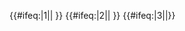 {{#ifeq:{{{exclude|}}}|1||{{NYCS time 2|1|icon=alltimes|text=任何時候停站|time={{{time|}}}}} {{NYCS br|time={{{time|}}}}}}} {{#ifeq:{{{exclude|}}}|2||{{NYCS time 2|2|icon=alltimes|text=任何時候停站|time={{{time|}}}}} {{NYCS br|time={{{time|}}}}}}} {{#ifeq:{{{exclude|}}}|3||{{NYCS time 2|3|icon=alltimes|text=任何時候停站|time={{{time|}}}}}}}<noinclude>
[[Category:紐約地鐵模板|{{PAGENAME}}]]
</noinclude>